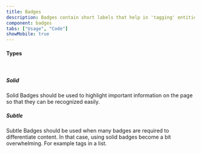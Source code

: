 ```yaml
---
title: Badges
description: Badges contain short labels that help in 'tagging' entities. The container of a badge is rounded at the corners.
component: badges
tabs: ["Usage", "Code"]
showMobile: true
---
```


#### Types

<br />

##### Solid

Solid Badges should be used to highlight important information on the page so that they can be recognized easily.

<Preview name='badge--solid' />

##### Subtle

Subtle Badges should be used when many badges are required to differentiate content. In that case, using solid badges become a bit overwhelming. For example tags in a list.

<Preview name='badge-subtle-alert' />
